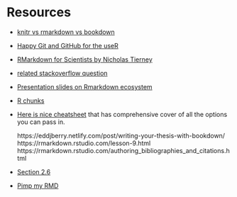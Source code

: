# Resources

- [knitr vs rmarkdown vs bookdown](https://stackoverflow.com/questions/40563479/relationship-between-r-markdown-knitr-pandoc-and-bookdown)
- [Happy Git and GitHub for the useR](https://happygitwithr.com/)
- [RMarkdown for Scientists by Nicholas Tierney](https://rmd4sci.njtierney.com/)
- [related stackoverflow question](https://stackoverflow.com/questions/40563479/relationship-between-r-markdown-knitr-pandoc-and-bookdown)
- [Presentation slides on Rmarkdown ecosystem](https://slides.yihui.name/2017-DSM-rmarkdown-Yihui-Xie.html)
- [R chunks](https://kbroman.org/knitr_knutshell/pages/Rmarkdown.html)
- [Here is nice cheatsheet](http://www.rstudio.com/wp-content/uploads/2015/03/rmarkdown-reference.pdf) that has comprehensive cover of all the options you can pass in.

  https://eddjberry.netlify.com/post/writing-your-thesis-with-bookdown/
  https://rmarkdown.rstudio.com/lesson-9.html
  https://rmarkdown.rstudio.com/authoring_bibliographies_and_citations.html

- [Section 2.6](https://bookdown.org/yihui/rmarkdown/r-code.html)
- [Pimp my RMD](https://holtzy.github.io/Pimp-my-rmd/)
